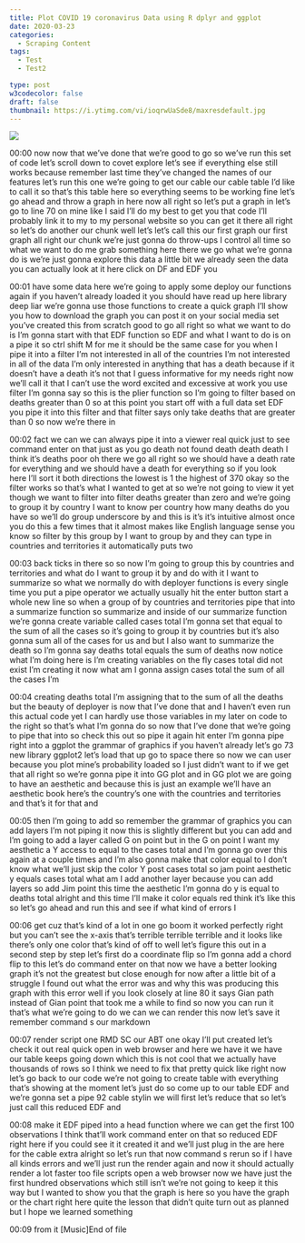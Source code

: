 ```yaml
---
title: Plot COVID 19 coronavirus Data using R dplyr and ggplot
date: 2020-03-23
categories:
  - Scraping Content
tags:
  - Test
  - Test2

type: post
w3codecolor: false
draft: false
thumbnail: https://i.ytimg.com/vi/ioqrwUaSde8/maxresdefault.jpg
---
```


<a href="https://www.youtube.com/watch?v=ioqrwUaSde8">
<img src="https://i.ytimg.com/vi/ioqrwUaSde8/maxresdefault.jpg">
</a>









00:00
now now that we've done that we're good to go so we've run this set of code
let's scroll down to covet explore let's see if everything else still works
because remember last time they've changed the names of our features let's
run this one we're going to get our cable our cable table I'd like to call
it so that's this table here so everything seems to be working fine
let's go ahead and throw a graph in here now all right so let's put a graph in
let's go to line 70 on mine like I said I'll do my best to get you
that code I'll probably link it to my to my personal website so you can get it
there all right so let's do another our chunk well let's let's call this our
first graph our first graph all right our chunk we're just gonna do throw-ups
I control all time so what we want to do me grab something here there we go what
we're gonna do is we're just gonna explore this data a little bit we
already seen the data you can actually look at it here click on DF and EDF you

00:01
have some data here we're going to apply some deploy our functions again if you
haven't already loaded it you should have read up here library deep liar
we're gonna use those functions to create a quick graph I'll show you how
to download the graph you can post it on your social media set you've created
this from scratch good to go all right so what we want to do is I'm gonna start
with that EDF function so EDF and what I
want to do is on a pipe it so ctrl shift M for me it should be the same case for
you when I pipe it into a filter I'm not interested in all of the countries I'm
not interested in all of the data I'm only interested in anything that has a
death because if it doesn't have a death
it's not that I guess informative for my needs right now we'll call it that I
can't use the word excited and excessive at work you use filter I'm gonna say so
this is the plier function so I'm going to filter based on deaths greater than 0
so at this point you start off with a full data set
EDF you pipe it into this filter and that filter says only take deaths that
are greater than 0 so now we're there in

00:02
fact we can we can always pipe it into a viewer real quick just to see command
enter on that just as you go death not found death
death death I think it's deaths poor oh there we go all right so we should have
a death rate for everything and we should have a death for everything so if
you look here I'll sort it both directions the lowest is 1 the highest
of 370 okay so the filter works so that's what I wanted to get at so we're
not going to view it yet though we want to filter into filter deaths greater
than zero and we're going to group it by country I want to know per country how
many deaths do you have so we'll do group underscore by and this
is it's it's intuitive almost once you do this a few times that it almost makes
like English language sense you know so filter by this group by I want to group
by and they can type in countries and territories it automatically puts two

00:03
back ticks in there so so now I'm going to group this by countries and
territories and what do I want to group it by and do with it I want to summarize
so what we normally do with deployer functions is every single time you put a
pipe operator we actually usually hit the enter button start a whole new line
so when a group of by countries and territories pipe that into a summarize
function so summarize and inside of our summarize function we're gonna create
variable called cases total I'm gonna set that equal to the sum of all the
cases so it's going to group it by countries but it's also gonna sum all of
the cases for us and but I also want to summarize the death so I'm gonna say
deaths total equals the sum of deaths now notice what I'm doing here is I'm
creating variables on the fly cases total did not exist I'm creating
it now what am I gonna assign cases total the sum of all the cases I'm

00:04
creating deaths total I'm assigning that to the sum of all the deaths but the
beauty of deployer is now that I've done that and I haven't even run this actual
code yet I can hardly use those variables in my later on code to the
right so that's what I'm gonna do so now that I've done that we're going to pipe
that into so check this out so pipe it again hit enter
I'm gonna pipe right into a ggplot the grammar of graphics if you haven't
already let's go 73 new library ggplot2 let's
load that up go to space there so now we can user because you plot mine's
probability loaded so I just didn't want to if we get that all right so we're
gonna pipe it into GG plot and in GG plot we are going to have an aesthetic
and because this is just an example we'll have an aesthetic book here's the
country's one with the countries and territories and that's it for that and

00:05
then I'm going to add so remember the grammar of graphics you can add layers
I'm not piping it now this is slightly different but you can add and I'm going
to add a layer called G on point but in the G on point I want my aesthetic a Y
access to equal to the cases total and I'm gonna go over this again at a couple
times and I'm also gonna make that color equal to I don't know what we'll just
skip the color Y post cases total so jam point aesthetic y equals cases total
what am I add another layer because you can add layers so add Jim point this
time the aesthetic I'm gonna do y is equal to deaths total alright and this
time I'll make it color equals red think
it's like this so let's go ahead and run this and see if what kind of errors I

00:06
get cuz that's kind of a lot in one go boom it worked perfectly right but you
can't see the x-axis that's terrible terrible terrible and it looks like
there's only one color that's kind of off to well let's figure this out in a
second step by step let's first do a coordinate flip so I'm gonna add a chord
flip to this let's do command enter on that now we have a better looking graph
it's not the greatest but close enough for now after a little bit of a struggle
I found out what the error was and why this was producing this graph with this
error well if you look closely at line 80 it
says Gian path instead of Gian point that took me a while to find so now you
can run it that's what we're going to do
we can we can render this now let's save it remember command s our markdown

00:07
render script one RMD SC our ABT one okay I'll put created let's check it out
real quick open in web browser and here we have it we have our table keeps going
down which this is not cool that we actually have thousands of rows so I
think we need to fix that pretty quick like right now let's go back to our code
we're not going to create table with everything that's showing at the moment
let's just do so come up to our table EDF and we're gonna set a pipe 92 cable
stylin we will first let's reduce that so let's just call this reduced EDF and

00:08
make it EDF piped into a head function where we
can get the first 100 observations I think that'll work
command enter on that so reduced EDF right here if you could see it it
created it and we'll just plug in the are here for the cable extra alright so
let's run that now command s rerun so if I have all kinds errors and we'll just
run the render again and now it should actually render a lot faster too
file scripts open a web browser now we have just the first hundred observations
which still isn't we're not going to keep it this way but I wanted to show
you that the graph is here so you have the graph or the chart right here quite
the lesson that didn't quite turn out as planned but I hope we learned something

00:09
from it [Music]End of file

